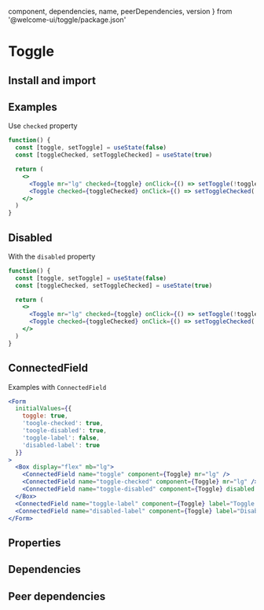 
  component,
  dependencies,
  name,
  peerDependencies,
  version
} from '@welcome-ui/toggle/package.json'
# Toggle
<tagversion version={version} name={name} />

## Install and import

<usage component={component} name={name} peerDependencies={peerDependencies} />

## Examples

Use `checked` property

```jsx
function() {
  const [toggle, setToggle] = useState(false)
  const [toggleChecked, setToggleChecked] = useState(true)

  return (
    <>
      <Toggle mr="lg" checked={toggle} onClick={() => setToggle(!toggle)} />
      <Toggle checked={toggleChecked} onClick={() => setToggleChecked(!toggleChecked)} />
    </>
  )
}
```

## Disabled

With the `disabled` property

```jsx
function() {
  const [toggle, setToggle] = useState(false)
  const [toggleChecked, setToggleChecked] = useState(true)

  return (
    <>
      <Toggle mr="lg" checked={toggle} onClick={() => setToggle(!toggle)} disabled />
      <Toggle checked={toggleChecked} onClick={() => setToggleChecked(!toggleChecked)} disabled />
    </>
  )
}
```

## ConnectedField

Examples with `ConnectedField`

```jsx
<Form
  initialValues={{
    toggle: true,
    'toogle-checked': true,
    'toogle-disabled': true,
    'toggle-label': false,
    'disabled-label': true
  }}
>
  <Box display="flex" mb="lg">
    <ConnectedField name="toggle" component={Toggle} mr="lg" />
    <ConnectedField name="toggle-checked" component={Toggle} mr="lg" />
    <ConnectedField name="toggle-disabled" component={Toggle} disabled />
  </Box>
  <ConnectedField name="toggle-label" component={Toggle} label="Toggle with a label" mb="lg" />
  <ConnectedField name="disabled-label" component={Toggle} label="Disabled with a label" disabled />
</Form>
```

## Properties

<props of="Checkbox" propTypes={props.propTypes} />

## Dependencies

<dependencies dependencies={dependencies} />

## Peer dependencies

<dependencies dependencies={peerDependencies} />
